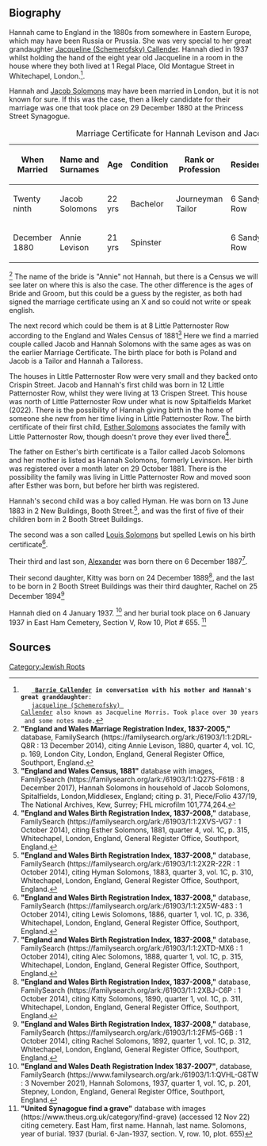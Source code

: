 [[Category:Jewish Roots]]
== Biography ==

Hannah came to England in the 1880s from somewhere in Eastern Europe, which may have been Russia or Prussia. She was very special to her great grandaughter [[Schemerofsky-1 |Jacqueline (Schemerofsky) Callender]]. Hannah died in 1937 whilst holding the hand of the eight year old Jacqueline in a room in the house where they both lived at 1 Regal Place, Old Montague Street in Whitechapel, London.<ref name="CONVO-JC">
    '''[[Callender-401 | Barrie Callender]] in conversation with his mother and Hannah's great granddaughter''': 
    [[Schemerofsky-1 |jacqueline (Schemerofsky) Callender]] also known as Jacqueline Morris. Took place over 30 years and some notes made.
</ref>.

Hannah and [[Solomons-288 | Jacob Solomons]] may have been married in London, but it is not known for sure.  If this was the case, then a likely candidate for their marriage was one that took place on 29 December 1880 at the Princess Street Synagogue.
{|class="wikitable" style="margin:auto"
|+ Marriage Certificate for Hannah Levison and Jacob Solomons
|-
! When Married !! Name and Surnames !! Age !! Condition !! Rank or Profession !!  Residence !! Father's Name !! Father's Occupation
|-
|Twenty ninth || Jacob Solomons || 22 yrs || Bachelor||Journeyman Tailor || 6 Sandy's Row ||Solomon Solomons ||Dealer
|-
|December 1880 ||Annie Levison || 21 yrs || Spinster|| &nbsp; || 6 Sandy's Row ||Jacob Levison ||Cap Maker
|}<ref name="MC1">
'''"England and Wales Marriage Registration Index, 1837-2005,"''' database, FamilySearch (https://familysearch.org/ark:/61903/1:1:2DRL-Q8R : 13 December 2014),
citing Annie Levison, 1880, quarter 4, vol. 1C, p. 169, London City, London, England, General Register Office, Southport, England.
</ref>
The name of the bride is "Annie" not Hannah, but there is a Census we will see later on where this is also the case.  The other difference is the ages of Bride and Groom, but this could be a guess by the register, as both had signed the marriage certificate using an X and so could not write or speak english.

The next record which could be them is at 8 Little Patternoster Row according to the England and Wales Census of 1881<ref name="1881Census">
'''"England and Wales Census, 1881"''' database with images, FamilySearch (https://familysearch.org/ark:/61903/1:1:Q27S-F61B : 8 December 2017), 
Hannah Solomons in household of Jacob Solomons, Spitalfields, London,Middlesex, England; 
citing p. 31, Piece/Folio 437/19, The National Archives, Kew, Surrey; FHL microfilm 101,774,264.
</ref> Here we find a married couple called Jacob and Hannah Solomons with the same ages as was on the earlier Marriage Certificate.  The birth place for both is Poland and Jacob is a Tailor and Hannah a Tailoress.

The houses in Little Patternoster Row were very small and they backed onto Crispin Street.  Jacob and Hannah's first child was born in 12 Little Patternoster Row, whilst they were living at 13 Crispen Street.  This house was north of Little Patternoster Row under what is now Spitalfields Market (2022).  There is the possibility of Hannah giving birth in the home of someone she new from her time living in Little Patternoster Row.  The birth certificate of their first child, [[Solomons-287 | Esther Solomons]] associates the family with Little Patternoster Row, though doesn't prove they ever lived there<ref name="BC1">
'''"England and Wales Birth Registration Index, 1837-2008,"''' database, FamilySearch (https://familysearch.org/ark:/61903/1:1:2XVS-VG7 : 1 October 2014),
citing Esther Solomons, 1881, quarter 4, vol. 1C, p. 315, Whitechapel, London, England, General Register Office, Southport, England. 
</ref>.

The father on Esther's birth certificate is a Tailor called Jacob Solomons and her mother is listed as Hannah Solomons, formerly Levinson.  Her birth was registered over a month later on 29 October 1881.  There is the possibility the family was living in Little Patternoster Row and moved soon after Esther was born, but before her birth was registered.

Hannah's second child was a boy called Hyman.  He was born on 13 June 1883 in 2 New Buildings, Booth Street.<ref name="BC2">
'''"England and Wales Birth Registration Index, 1837-2008,"''' database, FamilySearch (https://familysearch.org/ark:/61903/1:1:2X2R-22R : 1 October 2014), 
citing Hyman Solomons, 1883, quarter 3, vol. 1C, p. 310, Whitechapel, London, England, General Register Office, Southport, England. 
</ref>, and was the first of five of their children born in 2 Booth Street Buildings.

The second was a son called [[Solomons-267 | Louis Solomons]] but spelled Lewis on his birth certificate<ref name="BC3">
'''"England and Wales Birth Registration Index, 1837-2008,"''' database, FamilySearch (https://familysearch.org/ark:/61903/1:1:2X5W-483 : 1 October 2014),
citing Lewis Solomons, 1886, quarter 1, vol. 1C, p. 336, Whitechapel, London, England, General Register Office, Southport, England. 
</ref>. 

Their third and last son, [[Solomons-290 | Alexander]] was born there on 6 December 1887<ref name="BC4">
'''"England and Wales Birth Registration Index, 1837-2008,"''' database, FamilySearch (https://familysearch.org/ark:/61903/1:1:2XTD-MX6 : 1 October 2014),
citing Alec Solomons, 1888, quarter 1, vol. 1C, p. 315, Whitechapel, London, England, General Register Office, Southport, England.
</ref>.

Their second daughter, Kitty was born on 24 December 1889<ref name="BC5">
'''"England and Wales Birth Registration Index, 1837-2008,"''' database, FamilySearch (https://familysearch.org/ark:/61903/1:1:2XBJ-C6P : 1 October 2014),
citing Kitty Solomons, 1890, quarter 1, vol. 1C, p. 311, Whitechapel, London, England, General Register Office, Southport, England.
</ref>, and the last to be born in 2 Booth Street Buildings was their third daughter, Rachel on 25 December 1894<ref name="BC6">
'''"England and Wales Birth Registration Index, 1837-2008,"''' database, FamilySearch (https://familysearch.org/ark:/61903/1:1:2FM5-G6B : 1 October 2014),
citing Rachel Solomons, 1892, quarter 1, vol. 1C, p. 312, Whitechapel, London, England, General Register Office, Southport, England.
</ref>

Hannah died on 4 January 1937. <ref name="DC1">
'''"England and Wales Death Registration Index 1837-2007"''', database, FamilySearch (https://www.familysearch.org/ark:/61903/1:1:QVHL-G8TW : 3 November 2021),
Hannah Solomons, 1937, quarter 1, vol. 1C, p. 201, Stepney, London, England, General Register Office, Southport, England.
</ref> and her burial took place on 6 January 1937 in East Ham Cemetery, Section V, Row 10, Plot # 655. <ref name="BUR1">
'''"United Synagogue find a grave"''' database with images (https://www.theus.org.uk/category/find-grave) (accessed 12 Nov 22)
citing cemetery. East Ham, first name. Hannah, last name. Solomons, year of burial. 1937
(burial. 6-Jan-1937, section. V, row. 10, plot. 655)
</ref>

== Sources ==
<references />